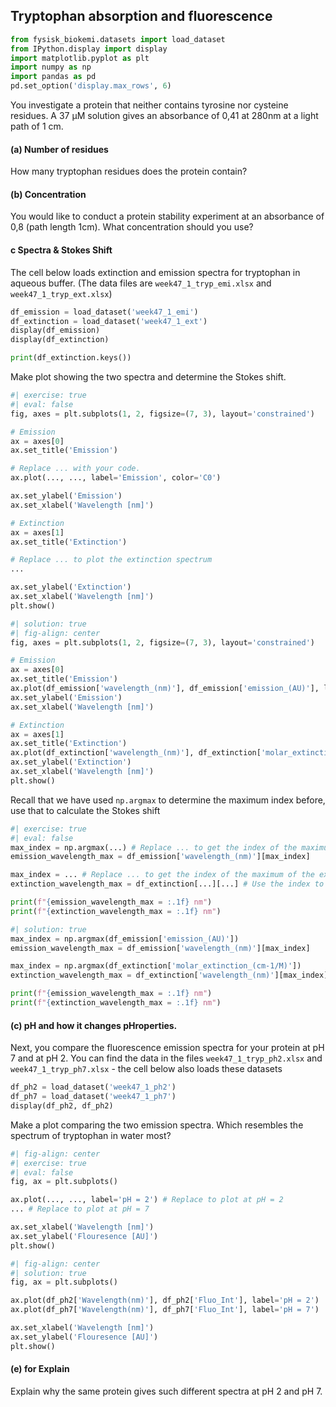 ## Tryptophan absorption and fluorescence

```python
from fysisk_biokemi.datasets import load_dataset
from IPython.display import display
import matplotlib.pyplot as plt
import numpy as np
import pandas as pd
pd.set_option('display.max_rows', 6)
```

You investigate a protein that neither contains tyrosine nor cysteine residues. A 37 µM solution gives an absorbance of 0,41 at 280nm at a light path of 1 cm.

#### (a) Number of residues

How many tryptophan residues does the protein contain?

#### (b) Concentration

You would like to conduct a protein stability experiment at an absorbance of 0,8 (path length 1cm). What concentration should you use?

#### c	Spectra & Stokes Shift

The cell below loads extinction and emission spectra for tryptophan in aqueous buffer. (The data files are 
`week47_1_tryp_emi.xlsx` and `week47_1_tryp_ext.xlsx`)

```python
df_emission = load_dataset('week47_1_emi')
df_extinction = load_dataset('week47_1_ext')
display(df_emission)
display(df_extinction)
```

```python
print(df_extinction.keys())
```

Make plot showing the two spectra and determine the Stokes shift.

```python
#| exercise: true
#| eval: false
fig, axes = plt.subplots(1, 2, figsize=(7, 3), layout='constrained')

# Emission 
ax = axes[0]
ax.set_title('Emission')

# Replace ... with your code.
ax.plot(..., ..., label='Emission', color='C0')

ax.set_ylabel('Emission')
ax.set_xlabel('Wavelength [nm]')

# Extinction
ax = axes[1]
ax.set_title('Extinction')

# Replace ... to plot the extinction spectrum
...

ax.set_ylabel('Extinction')
ax.set_xlabel('Wavelength [nm]')
plt.show()
```

```python
#| solution: true
#| fig-align: center
fig, axes = plt.subplots(1, 2, figsize=(7, 3), layout='constrained')

# Emission 
ax = axes[0]
ax.set_title('Emission')
ax.plot(df_emission['wavelength_(nm)'], df_emission['emission_(AU)'], label='Emission', color='C0')
ax.set_ylabel('Emission')
ax.set_xlabel('Wavelength [nm]')

# Extinction
ax = axes[1]
ax.set_title('Extinction')
ax.plot(df_extinction['wavelength_(nm)'], df_extinction['molar_extinction_(cm-1/M)'], label='Extinction', color='C1')
ax.set_ylabel('Extinction')
ax.set_xlabel('Wavelength [nm]')
plt.show()
```

Recall that we have used `np.argmax` to determine the maximum index before, use that 
to calculate the Stokes shift

```python
#| exercise: true
#| eval: false
max_index = np.argmax(...) # Replace ... to get the index of the maximum of the emission spectrum
emission_wavelength_max = df_emission['wavelength_(nm)'][max_index]

max_index = ... # Replace ... to get the index of the maximum of the extinction spectrum
extinction_wavelength_max = df_extinction[...][...] # Use the index to get the wavelength at of the maximum.

print(f"{emission_wavelength_max = :.1f} nm")
print(f"{extinction_wavelength_max = :.1f} nm")
```

```python
#| solution: true
max_index = np.argmax(df_emission['emission_(AU)'])
emission_wavelength_max = df_emission['wavelength_(nm)'][max_index]

max_index = np.argmax(df_extinction['molar_extinction_(cm-1/M)'])
extinction_wavelength_max = df_extinction['wavelength_(nm)'][max_index]

print(f"{emission_wavelength_max = :.1f} nm")
print(f"{extinction_wavelength_max = :.1f} nm")
```

#### (c) pH and how it changes pHroperties.

Next, you compare the fluorescence emission spectra for your protein at pH 7 and at pH 2. You can find the data in the files `week47_1_tryp_ph2.xlsx` and `week47_1_tryp_ph7.xlsx` - the cell below also loads these datasets 

```python
df_ph2 = load_dataset('week47_1_ph2')
df_ph7 = load_dataset('week47_1_ph7')
display(df_ph2, df_ph2)
```

Make a plot comparing the two emission spectra. Which resembles the spectrum of tryptophan in water most?

```python
#| fig-align: center
#| exercise: true
#| eval: false
fig, ax = plt.subplots()

ax.plot(..., ..., label='pH = 2') # Replace to plot at pH = 2
... # Replace to plot at pH = 7

ax.set_xlabel('Wavelength [nm]')
ax.set_ylabel('Flouresence [AU]')
plt.show()
```

```python
#| fig-align: center
#| solution: true
fig, ax = plt.subplots()

ax.plot(df_ph2['Wavelength(nm)'], df_ph2['Fluo_Int'], label='pH = 2')
ax.plot(df_ph7['Wavelength(nm)'], df_ph7['Fluo_Int'], label='pH = 7')

ax.set_xlabel('Wavelength [nm]')
ax.set_ylabel('Flouresence [AU]')
plt.show()
```

#### (e) for Explain

Explain why the same protein gives such different spectra at pH 2 and pH 7. 
 

